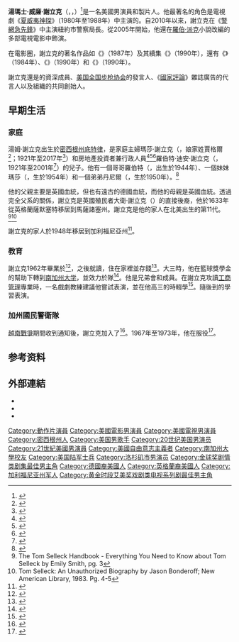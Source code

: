 {{noteTA
|G1=Show
|G2=Movie
}}
{{Infobox entertainer
| type          = 男演員
| name          = 湯姆·謝立克
| foreignname   = {{lang|en|Tom Selleck}}
| image         = Tom Selleck at PaleyFest 2014.jpg
| caption       = 謝立克於2014年
| birth_name    = 湯瑪士·威廉·謝立克<br>（{{lang|en|Thomas William Selleck}}）
| birth_date    = {{birth date and age|1945|01|29}}  
| birth_place   = 美國[[密西根州|密西根州]][[底特律|底特律]]
| education     = {{le|洛杉磯谷學院|Los Angeles Valley College}}<br>[[南加州大学|南加州大学]]（退學）
| years_active  = 1965年至今
| occupation    = 演員，製片人
| spouse        = {{Marriage|賈桂林·雷|1971|1982|end=divorced}}<br/>{{marriage|吉莉·梅克<br>|1987}}
| children      = 2
| module        = {{Infobox military person|embed=yes
| allegiance    = [[File:Flag_of_the_United_States_(Pantone).svg|23px]] [[美國|美國]]
| branch        = {{flag|United States Army}}
<!-- | service_years = 1967–1973<ref>{{cite web | url = https://army.togetherweserved.com/army/servlet/tws.webapp.WebApp?cmd=ShadowBoxProfile&type=Person&ID=340877 | title = Selleck, Tom, SGT | website = TogetherWeServed | year = 2016 | access-date = 2016-02-26}}</ref> -->
| rank          = [[File:Army-USA-OR-05-2015.svg|25px]] [[中士|中士]]
| unit          = {{Plainlist|
* [[File:Seal_of_the_United_States_Army_National_Guard.svg|25px]] {{le|加州陸軍國民警衛隊|California Army National Guard|美國陸軍國民警衛隊}}
* [[File:160_Inf_Rgt_DUI.jpg|25px]] {{le|第160步兵團 (美國)|160th Infantry Regiment (United States)|第160步兵第1營}}
}}
| awards        = {{Plainlist|
* [[File:CA_Federal_Service_ribbon.JPG|30px]] 加州國民警衛隊聯邦服務絲帶
* [[File:CA_State_Service_Ribbon.JPG|30px]] 加州州立服務區
* [[File:CA_Attendance_Ribbon.JPG|30px]] 加州鑽考勤絲帶
}}
}}
| emmyawards    = '''{{le|黃金時段艾美獎劇情類最佳男主角|Primetime Emmy Award for Outstanding Lead Actor in a Drama Series|劇情類最佳男主角}}'''<br>>1984年 《[[夏威夷神探|夏威夷神探]]》
| goldenglobeawards = '''{{le|金球獎電視劇情類最佳男主角|Golden Globe Award for Best Actor – Television Series Drama|電視劇情類最佳男主角}}'''<br>1983年，1985年 《[[夏威夷神探|夏威夷神探]]》
| goldenraspberryawards = '''{{le|金酸莓獎最差男主角|Golden Raspberry Award for Worst Actor|最差男主角}}'''<br>1993年 《{{le|征服四海|Christopher Columbus: The Discovery}}》
}}
'''湯瑪士·威廉·謝立克'''（{{lang-en|Thomas William Selleck}}，{{IPAc-en|ˈ|s|ɛ|l|ɪ|k}}，{{bd|1945年|1月29日|||catIdx=Selleck}}）<ref>{{cite web | url = https://www.detroitathletic.com/blog/2014/03/13/love-detroit-tigers-always-found-way-tom-sellecks-work-hollywood/ | website = Detroit Athletic | access-date = 2019-03-30 | title = His love of the Detroit Tigers has often found its way into Tom Selleck's work in Hollywood | date = 2014-03-13 | archive-date = 2019-03-30 | archive-url = https://web.archive.org/web/20190330045149/https://www.detroitathletic.com/blog/2014/03/13/love-detroit-tigers-always-found-way-tom-sellecks-work-hollywood/ | dead-url = no }}</ref>是一名美國男演員和製片人。他最著名的角色是電視劇《[[夏威夷神探|夏威夷神探]]》（1980年至1988年）中主演的{{le|湯瑪士·馬格農|Thomas Magnum}}。自2010年以來，謝立克在《[[警網急先鋒|警網急先鋒]]》中主演紐約市警察局長{{le|警網急先鋒角色列表|List of Blue Bloods characters#Frank Reagan|法蘭克·雷根}}。從2005年開始，他還在[[羅伯·派克|羅伯·派克]]小說改編的多部電視電影中飾演{{le|傑西·史東 (角色)|Jesse Stone (character)|傑西·史東}}。

在電影圈，謝立克的著名作品如《{{le|三個奶爸一個娃|Three Men and a Baby}}》（1987年）及其續集《{{le|三個奶爸一個妞|Three Men and a Little Lady}}》（1990年），還有《{{le|御準神偷|Lassiter (film)}}》（1984年）、《{{le|捍衛遊俠|Quigley Down Under}}》（1990年）和《{{le|棒球先生|Mr. Baseball}}》（1990年）。

謝立克還是{{le|加州陸軍國民警衛隊|California Army National Guard}}的資深成員、[[美国全国步枪协会|美国全国步枪协会]]的發言人、《[[國家評論|國家評論]]》雜誌廣告的代言人以及{{lang|en|Character Counts!}}組織的共同創始人。

== 早期生活 ==
=== 家庭 ===
湯姆·謝立克出生於[[密西根州|密西根州]][[底特律|底特律]]，是家庭主婦瑪莎·謝立克（{{lang|en|Martha Selleck}}，娘家姓賈格爾<ref>{{cite news | url = http://www.accessmylibrary.com/coms2/summary_0286-1425048_ITM | title = Tom Selleck Plays 'Ike' In WW II Movie; Springfield Sings of the Pain of Love; Extreme Home Makeovers For Deserving Families, CNN | publisher = Accessmylibrary.com | date = 2004-05-19 | access-date = 2010-08-10 |dead-url=yes | archive-url = https://web.archive.org/web/20090412192322/http://www.accessmylibrary.com/coms2/summary_0286-1425048_ITM | archive-date = 2009-04-12}}</ref>；1921年至2017年<ref>{{cite web | url = https://www.findagrave.com/memorial/176901128/martha-jean-selleck | title = Martha Jean Jagger Selleck (1921-2017) - Find A... | website = www.findagrave.com | access-date = 2021-05-20 | archive-date = 2021-05-20 | archive-url = https://web.archive.org/web/20210520085234/https://www.findagrave.com/memorial/176901128/martha-jean-selleck | dead-url = no }}</ref>）和房地產投資者兼行政人員<ref>{{cite web | url = http://www.filmreference.com/film/86/Tom-Selleck.html | title = Tom Selleck Biography (1945–) | publisher = Filmreference.com | access-date = 2010-08-10 | archive-date = 2021-05-20 | archive-url = https://web.archive.org/web/20210520085233/http://www.filmreference.com/film/86/Tom-Selleck.html | dead-url = no }}</ref><ref>{{cite web | url = http://archives.starbulletin.com/2001/03/26/news/obits.html | title = California businessman, father of 'Magnum P.I.' star dies at 79 | publisher = Archives.starbulletin.com | date = 2001-03-26 | access-date = 2010-08-10 | archive-date = 2012-01-03 | archive-url = https://web.archive.org/web/20120103152224/http://archives.starbulletin.com/2001/03/26/news/obits.html | dead-url = no }}</ref><ref>{{cite book | url = https://books.google.com/books?id=uN4jAQAAIAAJ&q=%22George+Samuel+and+Nellie+Louise+(Fife)+S.;+m.+Martha+Jagger.+%22 | title = Who's who in California – Alice Catt Armstrong – Google Books | access-date = 2013-08-15 | last1 = Armstrong | first1 = Alice Catt | year = 1994 | archive-date = 2021-05-27 | archive-url = https://web.archive.org/web/20210527220139/https://books.google.com/books?id=uN4jAQAAIAAJ&q=%22George+Samuel+and+Nellie+Louise+(Fife)+S.;+m.+Martha+Jagger.+%22 | dead-url = no }}</ref>羅伯特·迪安·謝立克（{{lang|en|Robert Dean Selleck}}，1921年至2001年<ref>{{cite web | url = https://www.findagrave.com/memorial/168735308/robert-dean-selleck | title = Robert Dean "Bob" Selleck, Sr (1921-2001) - Find... | website = www.findagrave.com | access-date = 2021-05-20 | archive-date = 2021-05-20 | archive-url = https://web.archive.org/web/20210520085239/https://www.findagrave.com/memorial/168735308/robert-dean-selleck | dead-url = no }}</ref>）的兒子。他有一個哥哥羅伯特（{{lang|en|Robertk}}，出生於1944年）、一個妹妹瑪莎（{{lang|en|Martha}}，生於1954年）和一個弟弟丹尼爾（{{lang|en|Daniel}}，生於1950年）。<ref>{{Cite web|url=https://www.latimes.com/archives/la-xpm-1985-04-23-me-11551-story.html|title='What higher honor can be conferred on a woman than to be a mother, and an American mother!' --Dr. Norman Vincent Peale : Mrs. Selleck's Absent Son Steals Supermom Thunder|first1=PATRICIA WARD BIEDERMAN|last1=April 23|first2=1985 12 Am|last2=Pt|date=1985-04-23|website=Los Angeles Times|access-date=2021-05-20|archive-date=2021-07-03|archive-url=https://web.archive.org/web/20210703063319/https://www.latimes.com/archives/la-xpm-1985-04-23-me-11551-story.html|dead-url=no}}</ref>

他的父親主要是英國血統，但也有遠古的德國血統，而他的母親是英國血統。透過完全父系的關係，謝立克是英國殖民者大衛·謝立克（{{lang|en|David Selleck}}）的直接後裔，他於1633年從英格蘭薩默塞特移居到馬薩諸塞州。謝立克是他的家人在北美出生的第11代。<ref>The Tom Selleck Handbook - Everything You Need to Know about Tom Selleck by Emily Smith, pg. 3</ref><ref>Tom Selleck: An Unauthorized Biography by Jason Bonderoff; New American Library, 1983. Pg. 4-5</ref>

謝立克的家人於1948年移居到加利福尼亞州{{le|舍曼奧克斯 (洛杉磯)|Sherman Oaks, Los Angeles|舍曼奧克斯}}<ref>{{Cite web|url=http://www.hollywoodreporter.com/amp/news/martha-selleck-dead-tom-selleck-mother-was-96-982051|title=Martha Selleck Dead: Tom Selleck Mother Was 96|date=2017-03-01|website=www.hollywoodreporter.com|access-date=2021-05-20|archive-date=2017-10-30|archive-url=https://web.archive.org/web/20171030020020/http://www.hollywoodreporter.com/amp/news/martha-selleck-dead-tom-selleck-mother-was-96-982051|dead-url=no}}</ref>。

=== 教育 ===
謝立克1962年畢業於{{le|葛蘭特高中 (洛杉磯)|Grant High School (Los Angeles)|葛蘭特高中}}<ref>{{cite web | url = https://movies.yahoo.com/movie/contributor/1800019593/bio | title = retrieved 2007-07-30 | publisher = Movies.yahoo.com | access-date = 2013-12-27 |dead-url=yes | archive-url = https://web.archive.org/web/20120117115926/http://movies.yahoo.com/movie/contributor/1800019593/bio | archive-date = 2012-01-17}}</ref>，之後就讀{{le|洛杉磯谷學院|Los Angeles Valley College}}，住在家裡並存錢<ref>{{Cite web | url = https://army.togetherweserved.com/army/servlet/tws.webapp.WebApps?cmd=ShadowBoxProfile&type=Person&ID=340877 | title = Selleck, Tom, SGT | website = Togetherweserved.com | access-date = 2019-04-06 | archive-date = 2021-05-20 | archive-url = https://web.archive.org/web/20210520085450/https://army.togetherweserved.com/army/servlet/tws.webapp.WebApps?cmd=ShadowBoxProfile&type=Person&ID=340877 | dead-url = no }}</ref>。大三時，他在籃球獎學金的幫助下轉到[[南加州大学|南加州大学]]，並效力於{{le|南加州大學特洛伊人男子籃球|USC Trojans men's basketball|特洛伊男子籃球}}隊<ref>{{cite web | last = Vitale | first = Dick | url = http://assets.espn.go.com/dickvitale/vcolumn010831NewYorkplusJWill.html | title = Jason Williams' injury a big topic at U.S. Open | publisher = ESPN | date = 2003-04-17 | access-date = 2010-08-10 | archive-date = 2016-03-04 | archive-url = https://web.archive.org/web/20160304102346/http://assets.espn.go.com/dickvitale/vcolumn010831NewYorkplusJWill.html | dead-url = no }}</ref>。他是{{le|西格瑪志聯誼會|Sigma Chi|西格瑪志}}兄弟會和{{le|特洛伊騎士|Trojan Knights}}成員。在謝立克攻讀[[工商管理|工商管理]]專業時，一名戲劇教練建議他嘗試表演，並在他高三的時輟學<ref>{{Cite journal | date = 1985 | title = Tom Selleck | url = https://archive.org/details/sim_ladies-home-journal_1985-04_102_4/page/n224 | journal = The Ladies' Home Journal | volume = 102 | pages = 196 }}</ref>。隨後到{{le|麥爾頓·卡特賽拉斯|Milton Katselas}}的{{le|比佛利山劇院|Beverly Hills Playhouse}}學習表演。

=== 加州國民警衛隊 ===
[[越南戰爭|越南戰爭]]期間收到通知後，謝立克加入了{{le|加州陸軍國民警衛隊|California Army National Guard}}<ref name="military">{{cite web | title = Famous Veteran: Tom Selleck | url = http://www.military.com/veteran-jobs/career-advice/military-transition/famous-veteran-tom-selleck.html | website = military.com | publisher = Military Advantage | access-date = 2017-11-03 | archive-date = 2021-12-12 | archive-url = https://web.archive.org/web/20211212191716/https://www.military.com/veteran-jobs/career-advice/military-transition/famous-veteran-tom-selleck.html | dead-url = no }}</ref>。1967年至1973年，他在{{le|第160步兵團 (美國)|160th Infantry Regiment (United States)|第160步兵第1營}}服役<ref name="VVMF">{{cite web | url = http://www.vvmf.org/index.cfm?SectionID=745 | title = Tom Selleck Joins Memorial Fund as the National Spokesman for the Education Center at the Wall | publisher = Vietnam Veterans Memorial Fund | date = 2009-01-28 | access-date = 2009-10-22 |archive-url=https://web.archive.org/web/20170824174604/http://www.vvmf.org/index.cfm?SectionID=745 |archive-date=2017-08-24 |dead-url=yes}}</ref>。

== 参考资料 ==
{{reflist|35em}}

== 外部連結 ==
{{commons|Tom Selleck}}
* {{iMDb name|633}}
* {{IBDB name}}
* {{C-SPAN|Tom Selleck}}

{{黄金时段艾美奖最佳戏剧类电视系列剧男主角}}
{{金球奖剧情类剧集最佳男主角}}
{{Authority control}}

{{DEFAULTSORT:Selleck, Tom}}
[[Category:動作片演員|Category:動作片演員]]
[[Category:美國電影男演員|Category:美國電影男演員]]
[[Category:美國電視男演員|Category:美國電視男演員]]
[[Category:密西根州人|Category:密西根州人]]
[[Category:美国男歌手|Category:美国男歌手]]
[[Category:20世纪美国男演员|Category:20世纪美国男演员]]
[[Category:21世紀美國男演員|Category:21世紀美國男演員]]
[[Category:美國自由意志主義者|Category:美國自由意志主義者]]
[[Category:南加州大學校友|Category:南加州大學校友]]
[[Category:美国陆军士兵|Category:美国陆军士兵]]
[[Category:洛杉矶市男演员|Category:洛杉矶市男演员]]
[[Category:金球奖剧情类剧集最佳男主角|Category:金球奖剧情类剧集最佳男主角]]
[[Category:德國裔美國人|Category:德國裔美國人]]
[[Category:英格蘭裔美國人|Category:英格蘭裔美國人]]
[[Category:加利福尼亚州军人|Category:加利福尼亚州军人]]
[[Category:黄金时段艾美奖戏剧类电视系列剧最佳男主角|Category:黄金时段艾美奖戏剧类电视系列剧最佳男主角]]
